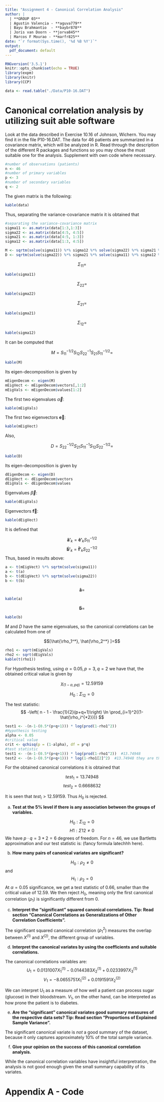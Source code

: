 ```yaml
---
title: "Assignment 4 - Canonical Correlation Analysis"
author: |
  | **GROUP 03**
  | Agustin Valencia - **aguva779**
  | Bayu Brahmantio  - **baybr878**
  | Joris van Doorn - **jorva845**
  | Marcos F Mourao - **marfr825**
date: "`r format(Sys.time(), '%d %B %Y')`"
output:
  pdf_document: default
---
```


```r
RNGversion('3.5.1')
knitr::opts_chunk$set(echo = TRUE)
library(expm)
library(knitr)
library(CCP)
```

```r
data <- read.table("./Data/P10-16.DAT")
```

# Canonical correlation analysis by utilizing suit able software

Look at the data described in Exercise 10.16 of Johnson, Wichern. You may find it in the file P10-16.DAT. The data for 46 patients are summarized in a covariance matrix, which will be analyzed in R. Read through the description of the different R packages and functions so you may chose the must suitable one for the analysis. Supplement with own code where necessary.

```r
#number of observations (patients)
n <- 46
#number of primary variables
p <- 3
#number of secondary variables
q <- 2
```

The given matrix is the following: 

```r
kable(data)
```

Thus, separating the variance-covariance matrix it is obtained that

```r
#separating the variance-covariance matrix
sigma11 <- as.matrix(data[1:3,1:3])
sigma22 <- as.matrix(data[4:5, 4:5])
sigma21 <- as.matrix(data[4:5, 1:3])
sigma12 <- as.matrix(data[1:3, 4:5])

M <- sqrtm(solve(sigma11)) %*% sigma12 %*% solve(sigma22) %*% sigma21 %*% sqrtm(solve(sigma11))
D <- sqrtm(solve(sigma22)) %*% sigma21 %*% solve(sigma11) %*% sigma12 %*% sqrtm(solve(sigma22))

```

$$\Sigma_{11} =$$
```r
kable(sigma11)
```

$$\Sigma_{22} =$$
```r
kable(sigma22)
```

$$\Sigma_{21} =$$
```r
kable(sigma21)
```

$$\Sigma_{12} =$$
```r
kable(sigma12)
```

It can be computed that

$$M = S_{11}^{-1/2}S_{12}S_{22}^{-1}S_{21}S_{11}^{-1/2} = $$
```r
kable(M)
```

Its eigen-decomposition is given by

```r
mEigenDecom <- eigen(M)
mEigVect <- mEigenDecom$vectors[,1:2]
mEigVals <- mEigenDecom$values[1:2]
```

The first two eigenvalues $\overrightarrow{\alpha}$:
```r
kable(mEigVals)
```

The first two eigenvectors $\mathbf{\overrightarrow{e}}$:
```r
kable(mEigVect)
```

Also, 

$$D = S_{22}^{-1/2}S_{21}S_{11}^{-1}S_{12}S_{22}^{-1/2} = $$

```r
kable(D)
```

Its eigen-decomposition is given by

```r
dEigenDecom <- eigen(D)
dEigVect <- dEigenDecom$vectors
dEigVals <- dEigenDecom$values
```

Eigenvalues $\overrightarrow{\beta}$:
```r
kable(dEigVals)
```

Eigenvectors $\mathbf{\overrightarrow{f}}$:
```r
kable(dEigVect)
```

It is defined that

$$\mathbf{\hat{a}'}_k = \mathbf{\hat{e}'}_k S_{11}^{-1/2}$$
$$\mathbf{\hat{b}'}_k = \mathbf{\hat{f}'}_k S_{22}^{-1/2}$$
Thus, based in results above: 

```r
a <- t(mEigVect) %*% sqrtm(solve(sigma11))
a <- t(a)
b <- t(dEigVect) %*% sqrtm(solve(sigma22))
b <- t(b)
```

$$\mathbf{\hat{a}} = $$

```r
kable(a)
```

$$\mathbf{\hat{b}} = $$
```r
kable(b)
```


$M$ and $D$ have the same eigenvalues, so the canonical correlations can be calculated from one of 

$$[\hat{\rho_1^*}, \hat{\rho_2^*} ]=$$
```r
rho1 <- sqrt(mEigVals)
rho2 <- sqrt(dEigVals)
kable(t(rho1))
```

For Hypothesis testing, using $\alpha=0.05, p=3, q=2$ we have that, the obtained critical value is given by

$$\chi_{(1-\alpha, pq)} = 12.59159$$

$$H_0 : \Sigma_{12} = 0 $$

The test statistic:
$$ -\left( n - 1 - \frac{1}{2}(p+q+1)\right) \ln \prod_{i=1}^2{(1-\hat{\rho_i^{*2}})} $$

```r
test1 <- -(n-1-(0.5*(p+q+1))) * log(prod(1-rho1^2))
#Hypothesis testing
alpha <- 0.05
#critical value
crit <- qchisq(p = (1-alpha), df = p*q)
#test statistic
test1 <- -(n-1-(0.5*(p+q+1))) * log(prod(1-rho1^2))  #13.74948
test2 <- -(n-1-(0.5*(p+q+1))) * log(1-rho1[2]^2)  #13.74948 they are the same
```

For the obtained canonical correlations it is obtained that

$$test_1 = 13.74948$$
$$test_2 = 0.6668632$$

It is seen that $test_i > 12.59159$. Thus $H_0$ is rejected.











a) **Test at the 5% level if there is any association between the groups of variables.**

$$H_0: \Sigma_{12} = 0$$ 
$$H1: \Sigma{12} \neq 0$$
 We have $p \cdot q = 3 * 2 = 6$ degrees of freedom. For $n = 46$, we use Bartletts approximation and our test statistic is: (fancy formula latechhh here).


b) **How many pairs of canonical variates are significant?**

$$H_0: \rho_2 \neq 0$$ and  $$H_1: \rho_2 = 0$$
At $\alpha = 0.05$ significance, we get a test statistic of 0.66, smaller than the critical value of 12.59. We then reject $H_0$, meaning only the first canonical correlation ($\rho_1$) is significantly different from 0.



c) **Interpret the "significant" squared canonical correlations.
Tip: Read section "Canonical Correlations as Generalizations of Other Correlation Coefficients".**

The significant squared canonical correlation ($\rho_1^2$) measures the overlap between $X^{(1)}$ and $X^{(2)}$, the different group of variables.


d) **Interpret the canonical variates by using the coefficients and suitable correlations.**

The canonical correlations variables are:
$$U_1  = 0.0131007 X_1^{(1)} - 0.0144383 X_2^{(1)} + 0.0233997 X_3^{(1)}$$
$$V_1 = -8.0655751 X_1^{(2)} + 0.0191591 X_2^{(2)}$$

We can interpret $U_1$ as a measure of how well a patient can process sugar (glucose) in their bloodstream. $V_1$, on the other hand, can be interpreted as how prone the patient is to diabetes.


e) **Are the "significant" canonical variates good summary measures of the respective data sets?
Tip: Read section "Proportions of Explained Sample Variance".**

The significant canonical variate is _not_ a good summary of the dataset, because it only captures approximately 10% of the total sample variance.


f) **Give your opinion on the success of this canonical correlation analysis.**

While the canonical correlation variables have insightful interpretration, the analysis is not good enough given the small summary capability of its variates.






\newpage
# Appendix A - Code

```r
```

